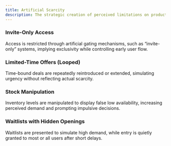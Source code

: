 ```yaml
---
title: Artificial Scarcity
description: The strategic creation of perceived limitations on product availability, access, or time—despite sufficient supply or no real constraints.
---
```


### Invite-Only Access  
Access is restricted through artificial gating mechanisms, such as “invite-only” systems, implying exclusivity while controlling early user flow.

### Limited-Time Offers (Looped)  
Time-bound deals are repeatedly reintroduced or extended, simulating urgency without reflecting actual scarcity.

### Stock Manipulation  
Inventory levels are manipulated to display false low availability, increasing perceived demand and prompting impulsive decisions.

### Waitlists with Hidden Openings  
Waitlists are presented to simulate high demand, while entry is quietly granted to most or all users after short delays.
